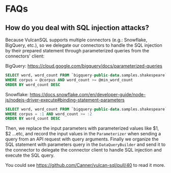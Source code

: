 # FAQs

## How do you deal with SQL injection attacks?

Because VulcanSQL supports multiple connectors (e.g.: Snowflake, BigQuery, etc.), so we delegate our connectors to handle the SQL injection 
by their prepared statement through parameterized queries from the connectors' client:

BigQuery: https://cloud.google.com/bigquery/docs/parameterized-queries
```sql
SELECT word, word_count FROM `bigquery-public-data.samples.shakespeare`
WHERE corpus = @corpus AND word_count >= @min_word_count
ORDER BY word_count DESC
```

Snowflake: https://docs.snowflake.com/en/developer-guide/node-js/nodejs-driver-execute#binding-statement-parameters
```sql
SELECT word, word_count FROM `bigquery-public-data.samples.shakespeare`
WHERE corpus = :1 AND word_count >= :2
ORDER BY word_count DESC
```

Then, we replace the input parameters with parameterized values like $1, $2 ...etc, and record the input values in the 
`Parameterizer` when sending a query from an API request with query arguments. Finally we organize the SQL statement with 
parameters query in the `DataQueryBuilder` and send it to the connector to delegate the connector client to handle SQL 
injection and execute the SQL query.

You could see https://github.com/Canner/vulcan-sql/pull/40 to read it more.